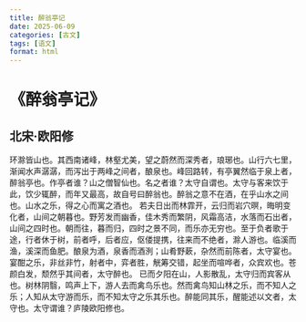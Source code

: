 ```yaml
---
title: 醉翁亭记
date: 2025-06-09
categories: [古文]
tags: [语文]
format: html
---
```

# 《醉翁亭记》
## 北宋·欧阳修
环滁皆山也。其西南诸峰，林壑尤美，望之蔚然而深秀者，琅琊也。山行六七里，渐闻水声潺潺，而泻出于两峰之间者，酿泉也。峰回路转，有亭翼然临于泉上者，醉翁亭也。作亭者谁？山之僧智仙也。名之者谁？太守自谓也。太守与客来饮于此，饮少辄醉，而年又最高，故自号曰醉翁也。醉翁之意不在酒，在乎山水之间也。山水之乐，得之心而寓之酒也。
若夫日出而林霏开，云归而岩穴暝，晦明变化者，山间之朝暮也。野芳发而幽香，佳木秀而繁阴，风霜高洁，水落而石出者，山间之四时也。朝而往，暮而归，四时之景不同，而乐亦无穷也。至于负者歌于途，行者休于树，前者呼，后者应，伛偻提携，往来而不绝者，滁人游也。临溪而渔，溪深而鱼肥。酿泉为酒，泉香而酒洌；山肴野蔌，杂然而前陈者，太守宴也。宴酣之乐，非丝非竹，射者中，弈者胜，觥筹交错，起坐而喧哗者，众宾欢也。苍颜白发，颓然乎其间者，太守醉也。
已而夕阳在山，人影散乱，太守归而宾客从也。树林阴翳，鸣声上下，游人去而禽鸟乐也。然而禽鸟知山林之乐，而不知人之乐；人知从太守游而乐，而不知太守之乐其乐也。醉能同其乐，醒能述以文者，太守也。太守谓谁？庐陵欧阳修也。